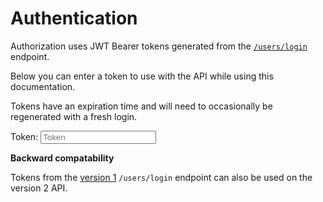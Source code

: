 
# Authentication

Authorization uses JWT Bearer tokens generated from the [`/users/login`](#?route=post-/users/login) endpoint.

Below you can enter a token to use with the API while using this documentation.

Tokens have an expiration time and will need to occasionally be regenerated with a fresh login.

Token: <input className={styles.tokenInput} placeholder="Token" type="text" onChange={props.handleAuthTokenChange} />

**Backward compatability**

Tokens from the [version 1](/api-v1#?route=post-/users/login) `/users/login` endpoint can also be used on the version 2 API.

